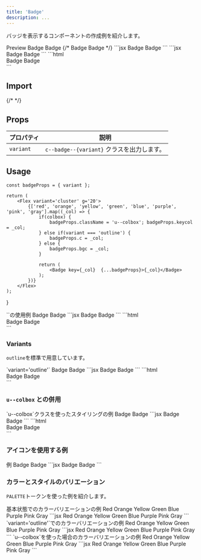 ```yaml
---
title: 'Badge'
description: ...
---
```


バッジを表示するコンポーネントの作成例を紹介します。


<Preview>
	<PreviewTitle>Preview</PreviewTitle>
	<PreviewArea p='30'>
		<Flex g='20'>
			<Badge>Badge</Badge>
			<Badge variant='outline'>Badge</Badge>
			{/* <Lism tag='span' px='20' bgc='text' c='base' bd bdrs='2'>
				Badge
			</Lism>
			<Lism tag='span' px='20' bd bdrs='2'>
				Badge
			</Lism> */}
		</Flex>
	</PreviewArea>
	<PreviewCode slot='tab' label='Component'>
		```jsx
		<Flex g='20'>
			<Badge>Badge</Badge>
			<Badge variant='outline'>Badge</Badge>
		</Flex>
		```
	</PreviewCode>
	<PreviewCode slot='tab' label='JSX(only core)'>
		```jsx
		<Flex g='20'>
			<Lism tag='span' px='20' bgc='text' c='base' bd bdrs='2'>Badge</Lism>
			<Lism tag='span' px='20' bd bdrs='2'>Badge</Lism>
		</Flex>
		```
	</PreviewCode>
	<PreviewCode slot='tab' label='HTML'>
		```html
		<div class="l--flex -g:20">
			<span class="c--badge -d:if -fz:s -px:20 -bdrs:1">Badge</span>
			<span class="c--badge c--badge--outline -d:if -fz:s -px:20 -bdrs:1">Badge</span>
		</div>
		```
	</PreviewCode>
</Preview>


## Import
<ImportSource name='Badge' css='css' react astro />
{/* <ImportSource css='Badge/style.scss' react='Badge/index.jsx' astro='Badge/index.astro' /> */}

## Props

| プロパティ | 説明 |
|---|---|
|`variant`| `c--badge--{variant}` クラスを出力します。|



## Usage

	const badgeProps = { variant };

	return (
		<Flex variant='cluster' g='20'>
			{['red', 'orange', 'yellow', 'green', 'blue', 'purple', 'pink', 'gray'].map((_col) => {
				if(colbox) {
					badgeProps.className = 'u--colbox'; badgeProps.keycol = _col;
				} else if(variant === 'outline') {
					badgeProps.c = _col;
				} else {
					badgeProps.bgc = _col;
				}

				return (
					<Badge key={_col}  {...badgeProps}>{_col}</Badge>
				);
			})}
		</Flex>
	);
}


<Preview>
	<PreviewTitle>`<Badge>`の使用例</PreviewTitle>
	<PreviewArea p='30'>
		<Flex variant='cluster' g='20'>
			<Badge bgc='main'>Badge</Badge>
			<Badge bgc='#549005' fz='s' bdrs='99'>Badge</Badge>
		</Flex>
	</PreviewArea>
	<PreviewCode slot='tab' label='JSX'>
		```jsx
		<Flex variant='cluster' g='20'>
			<Badge bgc='main' fz='s'>Badge</Badge>
			<Badge bgc='#549005' fz='s' bdrs='99'>Badge</Badge>
		</Flex>
		```
	</PreviewCode>
	<PreviewCode slot='tab' label='HTML'>
		```html
		<div class="l--flex l--flex--cluster -g:20">
			<span class="c--badge -d:if -bdrs:1 -px:20 -bgc:main">Badge</span>
			<span class="c--badge -d:if -bdrs:99 -px:20 -fz:s -bgc:" style="--bgc:#549005;">Badge</span>
		</div>
		```
	</PreviewCode>
</Preview>


### Variants

`outline`を標準で用意しています。

<Preview>
	<PreviewTitle>`variant='outline'`</PreviewTitle>
	<PreviewArea p='30'>
		<Flex variant='cluster' g='20'>
			<Badge variant='outline' c='main'>Badge</Badge>
			<Badge variant='outline' c='#549005' bdrs='99'>Badge</Badge>
		</Flex>
	</PreviewArea>
	<PreviewCode slot='tab' label='JSX'>
		```jsx
		<Flex variant='cluster' g='20'>
			<Badge variant='outline' c='main'>Badge</Badge>
			<Badge variant='outline' c='#549005' bdrs='99'>Badge</Badge>
		</Flex>
		```
	</PreviewCode>
	<PreviewCode slot='tab' label='HTML'>
		```html
		<div class="l--flex l--flex--cluster -g:20">
			<span class="c--badge c--badge--outline -bdrs:1 -px:20 -c:main">Badge</span>
			<span class="c--badge c--badge--outline -bdrs:99 -px:20 -c:" style="--c:#549005;">Badge</span>
		</div>
		```
	</PreviewCode>
</Preview>

### `u--colbox` との併用

<Preview>
	<PreviewTitle>`u--colbox`クラスを使ったスタイリングの例</PreviewTitle>
	<PreviewArea p='30'>
		<Flex variant='cluster' g='20'>
			<Badge className='u--colbox' keycol='main'>Badge</Badge>
			<Badge className='u--colbox' keycol='#549005' bdrs='99'>Badge</Badge>
		</Flex>
	</PreviewArea>
	<PreviewCode slot='tab' label='JSX'>
		```jsx
		<Flex variant='cluster' g='20'>
			<Badge className='u--colbox' keycol='main'>Badge</Badge>
			<Badge className='u--colbox' keycol='#549005' bdrs='99'>Badge</Badge>
		</Flex>
		```
	</PreviewCode>
	<PreviewCode slot='tab' label='HTML'>
		```html
		<div class="l--flex l--flex--cluster -g:20">
			<span class="u--colbox c--badge -d:if -bdrs:1 -px:20" style="--keycol:var(--c--main)">Badge</span>
			<span class="u--colbox c--badge -d:if -bdrs:99 -px:20" style="--keycol:#549005">Badge</span>
		</div>
		```
	</PreviewCode>
</Preview>


### アイコンを使用する例

<Preview>
	<PreviewTitle>例</PreviewTitle>
	<PreviewArea p='20'>
		<Flex g='30' ai='c'>
			<Badge d='if' ai='c'><Icon offset='-10%' icon='star'/>Badge</Badge>
			<Badge variant='outline' d='if' ai='c'><Icon offset='-10%' icon={Book}/>Badge</Badge>
		</Flex>
	</PreviewArea>
	<PreviewCode slot='tab' label='JSX'>
		```jsx
		<Flex g='30' ai='c'>
			<Badge d='if' ai='c'><Icon offset='-10%' icon='star'/>Badge</Badge>
			<Badge variant='outline' d='if' ai='c'><Icon offset='-10%' icon={Book}/>Badge</Badge>
		</Flex>
		```
	</PreviewCode>
</Preview>



### カラーとスタイルのバリエーション

`PALETTE`トークンを使った例を紹介します。

<Preview>
	<PreviewTitle>基本状態でのカラーバリエーションの例</PreviewTitle>
	<PreviewArea p='30'>
		<Flex variant='cluster' g='20'>
			<Badge bgc='red'>Red</Badge>
			<Badge bgc='orange'>Orange</Badge>
			<Badge bgc='yellow'>Yellow</Badge>
			<Badge bgc='green'>Green</Badge>
			<Badge bgc='blue'>Blue</Badge>
			<Badge bgc='purple'>Purple</Badge>
			<Badge bgc='pink'>Pink</Badge>
			<Badge bgc='gray'>Gray</Badge>
		</Flex>
	</PreviewArea>
	<PreviewCode slot='tab' label='JSX'>
		```jsx
		<Flex variant='cluster' g='20'>
			<Badge bgc='red'>Red</Badge>
			<Badge bgc='orange'>Orange</Badge>
			<Badge bgc='yellow'>Yellow</Badge>
			<Badge bgc='green'>Green</Badge>
			<Badge bgc='blue'>Blue</Badge>
			<Badge bgc='purple'>Purple</Badge>
			<Badge bgc='pink'>Pink</Badge>
			<Badge bgc='gray'>Gray</Badge>
		</Flex>
		```
	</PreviewCode>
</Preview>

<Preview> 
	<PreviewTitle>`variant='outline'`でのカラーバリエーションの例</PreviewTitle>
	<PreviewArea p='30'>
		<Flex variant='cluster' g='20'>
			<Badge variant='outline' c='red'>Red</Badge>
			<Badge variant='outline' c='orange'>Orange</Badge>
			<Badge variant='outline' c='yellow'>Yellow</Badge>
			<Badge variant='outline' c='green'>Green</Badge>
			<Badge variant='outline' c='blue'>Blue</Badge>
			<Badge variant='outline' c='purple'>Purple</Badge>
			<Badge variant='outline' c='pink'>Pink</Badge>
			<Badge variant='outline' c='gray'>Gray</Badge>
		</Flex>
	</PreviewArea>
	<PreviewCode slot='tab' label='JSX'>
		```jsx
		<Flex variant='cluster' g='20'>
			<Badge variant='outline' c='red'>Red</Badge>
			<Badge variant='outline' c='orange'>Orange</Badge>
			<Badge variant='outline' c='yellow'>Yellow</Badge>
			<Badge variant='outline' c='green'>Green</Badge>
			<Badge variant='outline' c='blue'>Blue</Badge>
			<Badge variant='outline' c='purple'>Purple</Badge>
			<Badge variant='outline' c='pink'>Pink</Badge>
			<Badge variant='outline' c='gray'>Gray</Badge>
		</Flex>
		```
	</PreviewCode>
</Preview>

<Preview>
	<PreviewTitle>`u--colbox`を使った場合のカラーバリエーションの例</PreviewTitle>
	<PreviewArea p='30'>
		<Flex variant='cluster' g='20'>
			<Badge className='u--colbox' keycol='red'>Red</Badge>
			<Badge className='u--colbox' keycol='orange'>Orange</Badge>
			<Badge className='u--colbox' keycol='yellow'>Yellow</Badge>
			<Badge className='u--colbox' keycol='green'>Green</Badge>
			<Badge className='u--colbox' keycol='blue'>Blue</Badge>
			<Badge className='u--colbox' keycol='purple'>Purple</Badge>
			<Badge className='u--colbox' keycol='pink'>Pink</Badge>
			<Badge className='u--colbox' keycol='gray'>Gray</Badge>
		</Flex>
	</PreviewArea>
	<PreviewCode slot='tab' label='JSX'>
		```jsx
		<Flex variant='cluster' g='20'>
			<Badge className='u--colbox' keycol='red'>Red</Badge>
			<Badge className='u--colbox' keycol='orange'>Orange</Badge>
			<Badge className='u--colbox' keycol='yellow'>Yellow</Badge>
			<Badge className='u--colbox' keycol='green'>Green</Badge>
			<Badge className='u--colbox' keycol='blue'>Blue</Badge>
			<Badge className='u--colbox' keycol='purple'>Purple</Badge>
			<Badge className='u--colbox' keycol='pink'>Pink</Badge>
			<Badge className='u--colbox' keycol='gray'>Gray</Badge>
		</Flex>
		```
	</PreviewCode>
</Preview>




